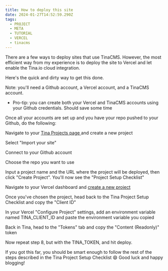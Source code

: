 ```yaml
---
title: How to deploy this site
date: 2024-01-27T14:52:59.290Z
tags:
  - PROJECT
  - META
  - TUTORIAL
  - VERCEL
  - tinacms
---
```


There are a few ways to deploy sites that use TinaCMS. However, the most efficient way from my experience is to deploy the site to Vercel and let enable the Tina.io cloud integration.

Here's the quick and dirty way to get this done.

Note: you'll need a Github account, a Vercel account, and a TinaCMS account.

* Pro-tip: you can create both your Vercel and TinaCMS accounts using your Github credentials. Should save some time

Once all your accounts are set up and you have your repo pushed to your Github, do the following:

Navigate to your [Tina Projects page ](https://app.tina.io/projects)and create a new project

Select "Import your site"

Connect to your Github account

Choose the repo you want to use

Input a project name and the URL where the project will be deployed, then click "Create Project". You'll now see the "Project Setup Checklist"

Navigate to your Vercel dashboard and [create a new project]()

Once you've chosen the project, head back to the Tina Project Setup Checklist and copy the  "Client ID"

In your Vercel "Configure Project" settings, add an environment variable named TINA\_CLIENT\_ID and paste the environment variable you copied

Back in Tina, head to the "Tokens" tab and copy the "Content (Readonly)" token

Now repeat step 8, but with the TINA\_TOKEN, and hit deploy.

If you got this far, you should be smart enough to follow the rest of the steps described in the Tina Project Setup Checklist 😄 Good luck and happy blogging!
